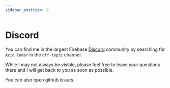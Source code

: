 ```yaml
---
sidebar_position: 8
---
```


# Discord

You can find me in the largest Firebase [Discord](https://discord.com/invite/BN2cgc3) community by searching for `Acid Coder` in the `off-topic` channel.

While I may not always be visible, please feel free to leave your questions there and I will get back to you as soon as possible.

You can also open github issues.
